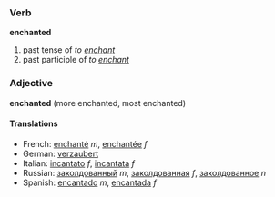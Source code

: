 ===Verb===
'''enchanted'''

# past tense of ''to [[enchant]]''
# past participle of ''to [[enchant]]''

===Adjective===
'''enchanted''' (more enchanted, most enchanted)

====Translations====
*French: [[enchanté]] ''m'', [[enchantée]] ''f''
*German: [[verzaubert]]
*Italian: [[incantato]] ''f'', [[incantata]] ''f''
*Russian: [[заколдованный]] ''m'', [[заколдованная]] ''f'', [[заколдованное]] ''n''
*Spanish: [[encantado]] ''m'', [[encantada]] ''f''